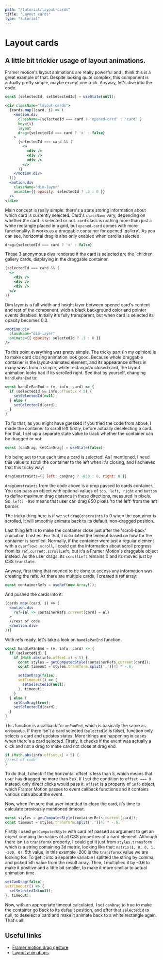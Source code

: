 ```yaml
---
path: "/tutorial/layout-cards"
title: "Layout cards"
type: "tutorial"
---
```



# Layout cards
## A little bit trickier usage of layout animations.

<div className="guide__component-wrapper">
  <div className="layout-cards__guide-wrapper">
    <LayoutCards />
  </div>
</div>

Framer motion's layout animations are really powerful and I think this is a great example of that. Despite looking quite complex, this component is actually pretty simple, maybe except one trick. Anyway, let's dive into the code. 

```jsx
const [selectedId, setSelectedId] = useState(null);

<div className="layout-cards">
  {cards.map((card, i) => (
    <motion.div 
      className={selectedId === card ? 'opened-card' : 'card' }
      key={i}
      layout
      drag={selectedId === card ? 'x' : false}
    >
      {selectedId === card && (
        <>
          <div />
          <div />
          <div />
        </>
      )}
    </motion.div>
  ))}
  <motion.div 
    className="dim-layer" 
    animate={{ opacity: selectedId ? .3 : 0 }}
  />
</div>
```

Main concept is really simple: there's a state storing information about which card is currently selected. Card's `className` vary, depending on whether the card is selected or not. `card` class is nothing more than just a white rectangle placed in a grid, but `opened-card` comes with more functionality. It works as a draggable container for opened 'gallery'. As you can see, horizontal drag is also only enabled when card is selected:

```jsx
drag={selectedId === card ? 'x' : false}
```

These 3 anonymous divs rendered if the card is selected are the 'children' gallery cards, displaying in the draggable container. 

```jsx
{selectedId === card && (
  <>
    <div />
    <div />
    <div />
  </>
)}
```

Dim layer is a full width and height layer between opened card's content and rest of the component, widh a black background color and pointer events disabled. Initially it's fully transparent, but when card is selected its opacity becomes 0.3. 

```jsx
<motion.div 
  className="dim-layer" 
  animate={{ opacity: selectedId ? .3 : 0 }}
/>
```

To this point everything was pretty simple. The tricky part (in my opinion) is to make card closing animation look good. Because whole draggable container is the layout-animated element, and its appearance differs in many ways from a simple, white rectangular closed card, the layout animation looks bad if its scrolled right. See that by yourself, changing `handlePanEnd` to:

```jsx
const handlePanEnd = (e, info, card) => {
  if (selectedId && info.offset.x < 5) {
    setSelectedId(null);
  } else {
    setSelectedId(card);
  }
}
```

To fix that, as you might have guessed if you tried the code from above, I made the container to scroll left firstly, before actually deselecting a card. For that, I set up a separate state value to track whether the container can be dragged or not:

```jsx
const [canDrag, setCanDrag] = useState(false);
```

It's being set to true each time a card is selected. As I mentioned, I need this value to scroll the container to the left when it's closing, and I achieved that this tricky way:

```jsx
dragConstraints={{ left: canDrag ? -850 : 0, right: 0 }}
```

`dragConstraints` from the code above is a prop passed to cards container. You can pass an object with optional values of `top, left, right` and `bottom` to define maximum drag distance in these directions, measured in pixels. So, `left: -850` means that user can drag 850 pixels 'to the left' from the left border.    

The tricky thing here is if we set `dragConstraints` to 0 when the container is scrolled, it will smoothly animate back to its default, non-dragged position.

Last thing left is to make the container close just after the 'scroll-back' animation finishes. For that, I calculated the timeout based on how far the container is scrolled. Normally, if the container were just a regular element with a `overflow: scroll`, I could get the information about scroll progress from its `ref.current.scrollLeft`, but it's a Framer Motion's draggable object instead. As the user drags, its `scrollLeft` remains 0 and its moved just by CSS `translate`. 

Anyway, first thing that needed to be done to access any information was creating the refs. As there are multiple cards, I created a ref array:

```jsx
const containerRefs = useRef(new Array());
```

And pushed the cards into it:

```jsx
{cards.map((card, i) => (
  <motion.div 
    ref={el => containerRefs.current[card] = el}
  >
  //rest of code
  </motion.div>
))}
```

With refs ready, let's take a look on `handlePanEnd` function.

```jsx
const handlePanEnd = (e, info, card) => {
  if (selectedId) {
    if (Math.abs(info.offset.x) < 5) {
      const styles = getComputedStyle(containerRefs.current[card]);
      const timeout = styles.transform.split(',')[4] * -.6;

      setCanDrag(false);
      setTimeout(() => {
        setSelectedId(null);
      }, timeout);
    }
  } else {
    setCanDrag(true);
    setSelectedId(card);
  }
}
```

This function is a callback for `onPanEnd`, which is basically the same as `onMouseUp`. If there isn't a card selected (`selectedId` is false), function only selects a card and updates states. More things are happening in cases when there's a card selected. Firstly, it checks if the event was actually a click and not a drag to make card not close at drag end. 

```jsx
if (Math.abs(info.offset.x) < 5) {
//rest of code
}
```

To do that, I check if the horizontal offset is less than 5, which means that user has dragged no more than 5px. If I set the condition to `offset === 0` instead, only direct clicks would pass it. `offset` is a property of `info` object, which Framer Motion passes to event callback functions and it contains various data about the event. 

Now, when I'm sure that user intended to close the card, it's time to calculate previously mentioned timeout. 

```jsx
const styles = getComputedStyle(containerRefs.current[card]);
const timeout = styles.transform.split(',')[4] * -.6;
```

Firstly I used `getComputedStyle` with card ref passed as argument to get an object containg the values of all CSS properties of a card element. Although there isn't a `transformX` property, I could get it just from `styles.transform` which is a string containing 3d matrix, looking like that: `matrix(1, 0, 0, 1, -200, 0)`. 5th value, in this example -200 is the `transformX` value we are looking for. To get it into a separate variable I splitted the string by comma, and picked 5th value from the result array. Then, I multiplied it by -0.6 to make it positive and a little bit smaller, to make it more similiar to actual animation time.

```jsx
setCanDrag(false);
setTimeout(() => {
  setSelectedId(null);
}, timeout);
```

Now, with an appropriate timeout calculated, I set `canDrag` to true to make the container go back to its default position, and after that `selectedId` to null, to deselect a card and make it animate back to a white rectangle again. That's all!

## Useful links
- [Framer motion drag gesture](https://www.framer.com/api/motion/gestures/#drag)
- [Layout animations](https://www.framer.com/api/motion/animation/#layout-animations)